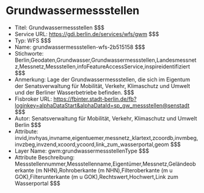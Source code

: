 # Grundwassermessstellen
- Titel: Grundwassermessstellen $$$
- Service URL: https://gdi.berlin.de/services/wfs/gwm $$$
- Typ: WFS $$$
- Name: grundwassermessstellen-wfs-2b515158 $$$
- Stichworte: Berlin,Geodaten,Grundwasser,Grundwassermessstellen,Landesmessnetz,Messnetz,Messstellen,infoFeatureAccessService,inspireidentifiziert $$$
- Anmerkung: Lage der Grundwassermessstellen, die sich im Eigentum der Senatsverwaltung für Mobilität, Verkehr, Klimaschutz und Umwelt und der Berliner Wasserbetriebe befinden. $$$
- Fisbroker URL: https://fbinter.stadt-berlin.de/fb?loginkey=alphaDataStart&alphaDataId=sp_gw_messstellen@senstadt $$$
- Autor: Senatsverwaltung für Mobilität, Verkehr, Klimaschutz und Umwelt Berlin $$$
- Attribute: invid,invhyas,invname,eigentuemer,messnetz_klartext,zcoordb,invmbeg,invzbeg,invzend,xcoord,ycoord,link_zum_wasserportal,geom $$$
- Layer Name: gwm:grundwassermessstellenType $$$
- Attribute Beschreibung: Messstellennummer,Messstellenname,Eigentümer,Messnetz,Geländeoberkante (m NHN),Rohroberkante (m NHN),Filteroberkante (m u GOK),Filterunterkante (m u GOK),Rechtswert,Hochwert,Link zum Wasserportal $$$
